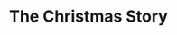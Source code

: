 ---
title: "The Christmas Story"
subtitle: ""
creator: ""
categories: ["art"]
featuredImage: "../src/assets/images/item/art/DSC02778.png"
views: ["../src/assets/images/item/art/DSC02778.png"]
nextItem: []
---